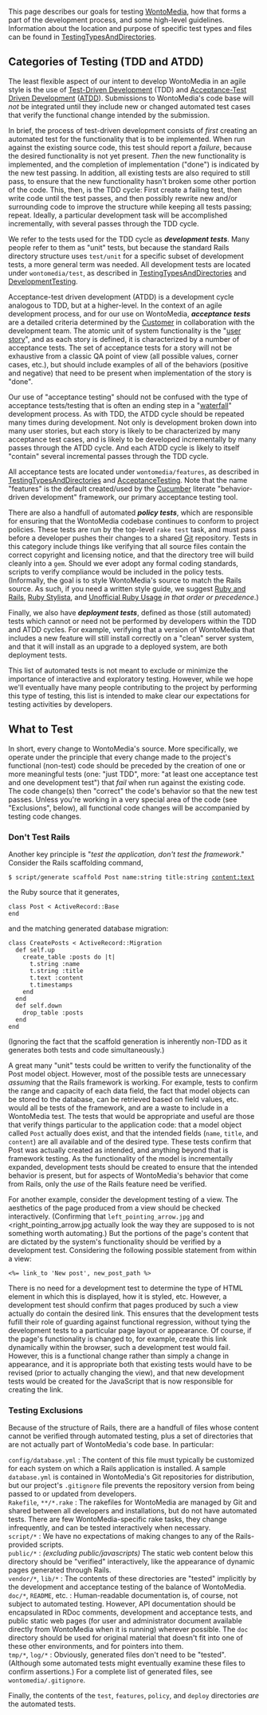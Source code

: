 <!-- Copyright (c)  2009  Glen E. Ivey
     Permission is granted to copy, distribute and/or modify this document
     under the terms of the GNU Free Documentation License, Version 1.3;
     with no Invariant Sections, no Front-Cover Texts, and no Back-Cover Texts.
     A copy of the license is in the file COPYING.DOCUMENTATION
  -->


This page describes our goals for testing [[WontoMedia]], how that
forms a part of the development process, and some high-level
guidelines.  Information about the location and purpose of specific
test types and files can be found in [[TestingTypesAndDirectories]].



== Categories of Testing (TDD and ATDD) ==

The least flexible aspect of our intent to develop WontoMedia in an
agile style is the use of
[[Wikipedia:Test_driven_development|Test-Driven Development]] (TDD) and
[http://testdrivendeveloper.com/2008/04/02/AcceptanceTestDrivenDevelopmentExplained.aspx Acceptance-Test Driven Development]
([http://testobsessed.com/wordpress/wp-content/uploads/2008/12/atddexample.pdf ATDD]).
Submissions to WontoMedia's code base will ''not'' be integrated until
they include new or changed automated test cases that verify the
functional change intended by the submission.

In brief, the process of test-driven development consists of ''first''
creating an automated test for the functionality that is to be
implemented.  When run against the existing source code, this test
should report a ''failure'', because the desired functionality is not
yet present.  ''Then'' the new functionality is implemented, and the
completion of implementation ("done") is indicated by the new test
passing.  In addition, all existing tests are also required to still
pass, to ensure that the new functionality hasn't broken some other
portion of the code.  This, then, is the TDD cycle: First create a
failing test, then write code until the test passes, and then possibly
rewrite new and/or surrounding code to improve the structure while
keeping all tests passing; repeat.  Ideally, a particular development
task will be accomplished incrementally, with several passes through
the TDD cycle.

We refer to the tests used for the TDD cycle as
'''''development tests'''''.  Many people refer to them as "unit"
tests, but because the standard Rails directory structure uses
<tt>test/unit</tt> for a specific subset of development tests, a more
general term was needed.  All development tests are located under
<tt>wontomedia/test</tt>, as described in
[[TestingTypesAndDirectories]] and [[DevelopmentTesting]].

Acceptance-test driven development (ATDD) is a development cycle
analogous to TDD, but at a higher-level.  In the context of an agile
development process, and for our use on WontoMedia,
'''''acceptance tests''''' are a detailed criteria determined by the
[[Customer]] in collaboration with the development team.  The atomic
unit of system functionality is the
"[http://www.mountaingoatsoftware.com/article_view/27 user story]",
and as each story is defined, it is characterized by a number of
acceptance tests.  The set of acceptance tests for a story will not be
exhaustive from a classic QA point of view (all possible values,
corner cases, etc.), but should include examples of all of the
behaviors (positive and negative) that need to be present when
implementation of the story is "done".

Our use of "acceptance testing" should not be confused with the type
of acceptance tests/testing that is often an ending step in a
"[[Wikipedia:Waterfall_model|waterfall]]" development process.  As
with TDD, the ATDD cycle should be repeated many times during
development.  Not only is development broken down into many user
stories, but each story is likely to be characterized by many
acceptance test cases, and is likely to be developed incrementally by
many passes through the ATDD cycle.  And each ATDD cycle is likely to
itself "contain" several incremental passes through the TDD cycle.

All acceptance tests are located under <tt>wontomedia/features</tt>,
as described in [[TestingTypesAndDirectories]] and
[[AcceptanceTesting]].  Note that the name "features" is the default
created/used by the [http://cukes.info/ Cucumber] literate
"behavior-driven development" framework, our primary acceptance
testing tool.

There are also a handfull of automated '''''policy tests''''', which
are responsible for ensuring that the WontoMedia codebase continues to
conform to project policies.  These tests are run by the top-level
<tt>rake test</tt> task, and must pass before a developer pushes their
changes to a shared [[Git]] repository.  Tests in this category
include things like verifying that all source files contain the
correct copyright and licensing notice, and that the directory tree
will build cleanly into a <tt>gem</tt>.  Should we ever adopt any
formal coding standards, scripts to verify compliance would be
included in the policy tests.  (Informally, the goal is to style
WontoMedia's source to match the Rails source.  As such, if you need a
written style guide, we suggest
[http://www.pathf.com/blogs/ruby-and-rails-style-guide/ Ruby and
Rails], [http://www.pathf.com/blogs/2008/10/ruby-stylista/ Ruby
Stylista], and [http://www.caliban.org/ruby/rubyguide.shtml Unofficial
Ruby Usage] ''in that order or precedence''.)

Finally, we also have '''''deployment tests''''', defined as
those (still automated) tests which cannot or need not be performed by
developers within the TDD and ATDD cycles.  For example, verifying
that a version of WontoMedia that includes a new feature will still
install correctly on a "clean" server system, and that it will install
as an upgrade to a deployed system, are both deployment tests.

This list of automated tests is not meant to exclude or minimize the
importance of interactive and exploratory testing.  However, while we
hope we'll eventually have many people contributing to the project by
performing this type of testing, this list is intended to make clear
our expectations for testing activities by developers.

== What to  Test ==

In short, every change to WontoMedia's source.  More specifically, we
operate under the principle that every change made to the project's
functional (non-test) code should be preceded by the creation of one
or more meaningful tests (one: "just TDD", more: "at least one
acceptance test and one development test") that ''fail'' when run
against the existing code.  The code change(s) then "correct" the
code's behavior so that the new test passes.  Unless you're working in
a very special area of the code (see "Exclusions", below), all
functional code changes will be accompanied by testing code changes.

=== Don't Test Rails ===

Another key principle is "''test the application, don't test the framework''."
Consider the Rails scaffolding command,

 $ script/generate scaffold Post name:string title:string content:text

the Ruby source that it generates,

 class Post < ActiveRecord::Base
 end

and the matching generated database migration:

 class CreatePosts < ActiveRecord::Migration
   def self.up
     create_table :posts do |t|
       t.string :name
       t.string :title
       t.text :content
       t.timestamps
     end
   end
   def self.down
     drop_table :posts
   end
 end

(Ignoring the fact that the scaffold generation is inherently non-TDD
as it generates both tests and code simultaneously.)

A great many "unit" tests could be written to verify the functionality
of the Post model object.  However, most of the possible tests are
unnecessary ''assuming'' that the Rails framework is working.  For
example, tests to confirm the range and capacity of each data field,
the fact that model objects can be stored to the database, can be
retrieved based on field values, etc. would all be tests of the
framework, and are a waste to include in a WontoMedia test.  The tests
that would be appropriate and useful are those that verify things
particular to the application code: that a model object called
<tt>Post</tt> actually does exist, and that the intended fields
(<tt>name</tt>, <tt>title</tt>, and <tt>content</tt>) are all
available and of the desired type.  These tests confirm that Post was
actually created as intended, and anything beyond that is framework
testing.  As the functionality of the model is incrementally expanded,
development tests should be created to ensure that the intended
behavior is present, but for aspects of WontoMedia's behavior that
come from Rails, only the ''use'' of the Rails feature need be
verified.

For another example, consider the development testing of a view.  The
aesthetics of the page produced from a view should be checked
interactively.  (Confirming that <tt>left_pointing_arrow.jpg</tt> and
<right_pointing_arrow.jpg</tt> actually look the way they are supposed
to is not something worth automating.)  But the portions of the page's
content that are dictated by the system's functionality should be
verified by a development test.  Considering the following possible
statement from within a view:

 <%= link_to 'New post', new_post_path %>

There is no need for a development test to determine the type of HTML
element in which this is displayed, how it is styled, etc.  However, a
development test should confirm that pages produced by such a view
actually do contain the desired link.  This ensures that the
development tests fufill their role of guarding against functional
regression, without tying the development tests to a particular page
layout or appearance.  Of course, if the page's functionality is
changed to, for example, create this link dynamically within the
browser, such a development test would fail.  However, this is a
functional change rather than simply a change in appearance, and it is
appropriate both that existing tests would have to be revised (prior
to actually changing the view), and that new development tests would
be created for the JavaScript that is now responsible for creating the
link.


=== Testing Exclusions ===

Because of the structure of Rails, there are a handfull of files whose
content cannot be verified through automated testing, plus a set of
directories that are not actually part of WontoMedia's code base.  In
particular:

; <tt>config/database.yml</tt> : The content of this file must typically be customized for each system on which a Rails application is installed.  A sample <tt>database.yml</tt> is contained in WontoMedia's Git repositories for distribution, but our project's <tt>.gitignore</tt> file prevents the repository version from being passed to or updated from developers.
; <tt>Rakefile</tt>, <tt>**/*.rake</tt> : The rakefiles for WontoMedia are managed by Git and shared between all developers and installations, but do not have automated tests.  There are few WontoMedia-specific rake tasks, they change infrequently, and can be tested interactively when necessary.
; <tt>script/*</tt> : We have no expectations of making changes to any of the Rails-provided scripts.
; <tt>public/*</tt> : ''(excluding public/javascripts)'' The static web content below this directory should be "verified" interactively, like the appearance of dynamic pages generated through Rails.
; <tt>vendor/*</tt>, <tt>lib/*</tt> : The contents of these directories are "tested" implicitly by the development and acceptance testing of the balance of WontoMedia.
; <tt>doc/*</tt>, <tt>README</tt>, etc. : Human-readable documentation is, of course, not subject to automated testing.  However, API documentation should be encapsulated in RDoc comments, development and acceptance tests, and public static web pages (for user and administrator document available directly from WontoMedia when it is running) wherever possible.  The <tt>doc</tt> directory should be used for original material that doesn't fit into one of these other environments, and for pointers into them.
; <tt>tmp/*</tt>, <tt>log/*</tt> : Obviously, generated files don't need to be "tested".  (Although some automated tests might eventually examine these files to confirm assertions.)  For a complete list of generated files, see <tt>wontomedia/.gitignore</tt>.

Finally, the contents of the <tt>test</tt>, <tt>features</tt>,
<tt>policy</tt>, and <tt>deploy</tt> directories ''are'' the automated
tests.
